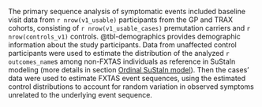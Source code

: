 
The primary sequence analysis of symptomatic events
included baseline visit data
from `r nrow(v1_usable)` participants from the GP and TRAX cohorts,
consisting of
`r nrow(v1_usable_cases)` premutation carriers and
`r nrow(controls_v1)` controls.
@tbl-demographics provides
demographic information about the study participants.
Data from unaffected control participants were used to estimate
the distribution of the analyzed `r outcomes_name`s
among non-FXTAS individuals
as reference in SuStaIn modeling
(more details in section [Ordinal SuStaIn model](#sec-scored-events-model)).
Then the cases' data were used to estimate FXTAS event sequences,
using the estimated control distributions to account for random variation
in observed symptoms unrelated to the underlying event sequence.
